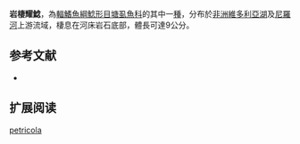 {{Speciesbox
| name = 岩棲耀鯰
| image = 
| image_width = 260px
| image_caption = 
| status = NE
| status_system = IUCN3.1
| genus = Clariallabes
| species = petricola
| authority = [[Greenwood|Greenwood]], 1956
| synonyms = 
}}

'''岩棲耀鯰'''，為[[輻鰭魚綱|輻鰭魚綱]][[鯰形目|鯰形目]][[塘虱魚科|塘虱魚科]]的其中一[[種|種]]，分布於[[非洲|非洲]][[維多利亞湖|維多利亞湖]]及[[尼羅河|尼羅河]]上游流域，棲息在河床岩石底部，體長可達9公分。

==参考文献==
*{{FishBase_species|genus=Clariallabes|species=petricola|year=2012|month=3}}

== 扩展阅读 ==
{{refbegin}}
{{wikispecies-inline|Clariallabes petricola|岩棲耀鯰}}
{{refend}}
{{Taxonbar|from=Q3757201}}

[[Category:耀鯰屬|petricola]]